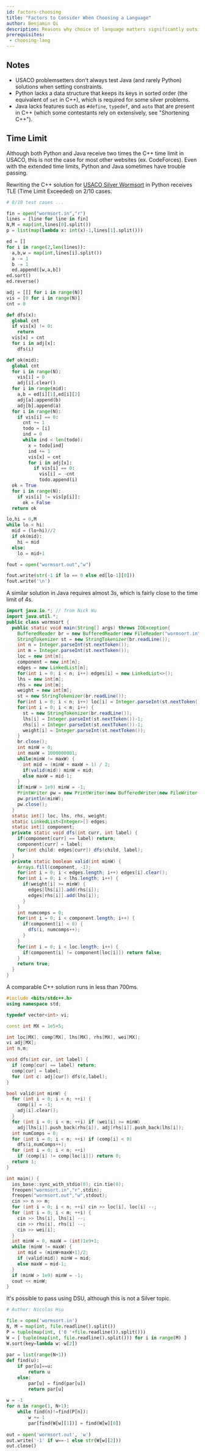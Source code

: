 ```yaml
---
id: factors-choosing
title: "Factors to Consider When Choosing a Language"
author: Benjamin Qi
description: Reasons why choice of language matters significantly outside of USACO Bronze.
prerequisites:
 - choosing-lang
---
```


## Notes

 - USACO problemsetters don't always test Java (and rarely Python) solutions when setting constraints.
 - Python lacks a data structure that keeps its keys in sorted order (the equivalent of `set` in C++), which is required for some silver problems.
 - Java lacks features such as `#define`, `typedef`, and `auto` that are present in C++ (which some contestants rely on extensively, see "Shortening C++"). 

## Time Limit

Although both Python and Java receive two times the C++ time limit in USACO, this is not the case for most other websites (ex. CodeForces). Even with the extended time limits, Python and Java sometimes have trouble passing.

<!-- (may need to rewrite these solutions so they are more similar) -->

Rewriting the C++ solution for [USACO Silver Wormsort](http://www.usaco.org/index.php?page=viewproblem2&cpid=992) in Python receives TLE (Time Limit Exceeded) on 2/10 cases. 

<Spoiler title="Python3 8/10 Solution">

```py
# 8/10 test cases ...

fin = open("wormsort.in","r")
lines = [line for line in fin]
N,M = map(int,lines[0].split())
p = list(map(lambda x: int(x)-1,lines[1].split()))

ed = []
for i in range(2,len(lines)):
  a,b,w = map(int,lines[i].split())
  a -= 1
  b -= 1
  ed.append([w,a,b])
ed.sort()
ed.reverse()

adj = [[] for i in range(N)]
vis = [0 for i in range(N)]
cnt = 0

def dfs(x):
  global cnt
  if vis[x] != 0:
    return
  vis[x] = cnt
  for i in adj[x]:
    dfs(i)

def ok(mid):
  global cnt
  for i in range(N):
    vis[i] = 0
    adj[i].clear()
  for i in range(mid):
    a,b = ed[i][1],ed[i][2]
    adj[a].append(b)
    adj[b].append(a)
  for i in range(N):
    if vis[i] == 0:
      cnt += 1
      todo = [i]
      ind = 0
      while ind < len(todo):
        x = todo[ind]
        ind += 1
        vis[x] = cnt
        for i in adj[x]:
          if vis[i] == 0:
            vis[i] = -cnt
            todo.append(i)
  ok = True
  for i in range(N):
    if vis[i] != vis[p[i]]:
      ok = False
  return ok

lo,hi = 0,M
while lo < hi:
  mid = (lo+hi)//2
  if ok(mid):
    hi = mid
  else:
    lo = mid+1

fout = open("wormsort.out","w")

fout.write(str(-1 if lo == 0 else ed[lo-1][0]))
fout.write('\n')
```

</Spoiler>

A similar solution in Java requires almost 3s, which is fairly close to the time limit of 4s.

<Spoiler title="Java Solution">

```java
import java.io.*; // from Nick Wu
import java.util.*;
public class wormsort {
  public static void main(String[] args) throws IOException{
    BufferedReader br = new BufferedReader(new FileReader("wormsort.in"));
    StringTokenizer st = new StringTokenizer(br.readLine());
    int n = Integer.parseInt(st.nextToken());
    int m = Integer.parseInt(st.nextToken());
    loc = new int[n];
    component = new int[n];
    edges = new LinkedList[n];
    for(int i = 0; i < n; i++) edges[i] = new LinkedList<>();
    lhs = new int[m];
    rhs = new int[m];
    weight = new int[m];
    st = new StringTokenizer(br.readLine());
    for(int i = 0; i < n; i++) loc[i] = Integer.parseInt(st.nextToken())-1;
    for(int i = 0; i < m; i++) {
      st = new StringTokenizer(br.readLine());
      lhs[i] = Integer.parseInt(st.nextToken())-1;
      rhs[i] = Integer.parseInt(st.nextToken())-1;
      weight[i] = Integer.parseInt(st.nextToken());
    }
    br.close();
    int minW = 0;
    int maxW = 1000000001;
    while(minW != maxW) {
      int mid = (minW + maxW + 1) / 2;
      if(valid(mid)) minW = mid;
      else maxW = mid-1;
    }
    if(minW > 1e9) minW = -1;
    PrintWriter pw = new PrintWriter(new BufferedWriter(new FileWriter("wormsort.out")));
    pw.println(minW);
    pw.close();
  }
  static int[] loc, lhs, rhs, weight;
  static LinkedList<Integer>[] edges;
  static int[] component;
  private static void dfs(int curr, int label) {
    if(component[curr] == label) return;
    component[curr] = label;
    for(int child: edges[curr]) dfs(child, label);
  }
  private static boolean valid(int minW) {
    Arrays.fill(component, -1);
    for(int i = 0; i < edges.length; i++) edges[i].clear();
    for(int i = 0; i < lhs.length; i++) {
      if(weight[i] >= minW) {
        edges[lhs[i]].add(rhs[i]);
        edges[rhs[i]].add(lhs[i]);
      }
    }
    int numcomps = 0;
    for(int i = 0; i < component.length; i++) {
      if(component[i] < 0) {
        dfs(i, numcomps++);
      }
    }
    for(int i = 0; i < loc.length; i++) {
      if(component[i] != component[loc[i]]) return false;
    }
    return true;
  }
}
```

</Spoiler>

A comparable C++ solution runs in less than 700ms.

<Spoiler title="C++ Solution">

```cpp
#include <bits/stdc++.h>
using namespace std;

typedef vector<int> vi;

const int MX = 1e5+5;

int loc[MX], comp[MX], lhs[MX], rhs[MX], wei[MX];
vi adj[MX];
int n,m;

void dfs(int cur, int label) {
  if (comp[cur] == label) return;
  comp[cur] = label;
  for (int c: adj[cur]) dfs(c,label);
}

bool valid(int minW) {
  for (int i = 0; i < n; ++i) {
    comp[i] = -1;
    adj[i].clear();
  }
  for (int i = 0; i < m; ++i) if (wei[i] >= minW)
    adj[lhs[i]].push_back(rhs[i]), adj[rhs[i]].push_back(lhs[i]);
  int numComps = 0;
  for (int i = 0; i < n; ++i) if (comp[i] < 0)
    dfs(i,numComps++);
  for (int i = 0; i < n; ++i)
    if (comp[i] != comp[loc[i]]) return 0;
  return 1;
}

int main() {
  ios_base::sync_with_stdio(0); cin.tie(0);
  freopen("wormsort.in","r",stdin);
  freopen("wormsort.out","w",stdout);
  cin >> n >> m;
  for (int i = 0; i < n; ++i) cin >> loc[i], loc[i] --;
  for (int i = 0; i < m; ++i) {
    cin >> lhs[i], lhs[i] --;
    cin >> rhs[i], rhs[i] --;
    cin >> wei[i];
  }
  int minW = 0, maxW = (int)1e9+1;
  while (minW != maxW) {
    int mid = (minW+maxW+1)/2;
    if (valid(mid)) minW = mid;
    else maxW = mid-1;
  }
  if (minW > 1e9) minW = -1;
  cout << minW;
}
```
</Spoiler>

It's possible to pass using DSU, although this is not a Silver topic.

<Spoiler title="Python DSU">

```py
# Author: Nicolas Hsu

file = open('wormsort.in')
N, M = map(int, file.readline().split())
P = tuple(map(int, ('0 '+file.readline()).split()))
W = [ tuple(map(int, file.readline().split())) for i in range(M) ]
W.sort(key=lambda w:-w[2])
 
par = list(range(N+1))
def find(u):
	if par[u]==u:
		return u
	else:
		par[u] = find(par[u])
		return par[u]
 
w = -1
for n in range(1, N+1):
	while find(n)!=find(P[n]):
		w += 1
		par[find(W[w][1])] = find(W[w][0])
 
out = open('wormsort.out', 'w')
out.write('-1' if w==-1 else str(W[w][2]))
out.close()
```

</Spoiler>